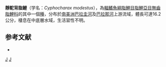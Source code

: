 {{Speciesbox 
| taxon = Cyphocharax modestus
| status = NE
| status_system = IUCN3.1
| authority = [[Fernández-Yépez|Fernández-Yépez]], 1948
| synonyms = *''Curimatorbis modestus''<br /><small>Fernández-Yépez, 1948</small>
*''Curimata modesta''<br /><small>Fernández-Yépez, 1948</small>
*''Cyphocharax modesta''<br /><small>Fernández-Yépez, 1948</small>
}}
'''靜駝背脂鯉'''（学名：''Cyphocharax modestus''），為[[輻鰭魚綱|輻鰭魚綱]][[脂鯉目|脂鯉目]][[脂鯉亞目|脂鯉亞目]][[無齒脂鯉科|無齒脂鯉科]]的其中一個[[種|種]]，分布於[[南美洲|南美洲]][[巴拉圭河|巴拉圭河]]及[[巴拉那河|巴拉那河]]上游流域，體長可達16.2公分，棲息在中底層水域，生活習性不明。

==参考文献==
{{refbegin}}
*{{FishBase_species|genus=Cyphocharax|species=modestus|year=2013|month=8}}
{{refend}}
{{Taxonbar|from=Q6421365}}

[[Category:駝背脂鯉屬|J]]
[[Category:1948年描述的鱼类|J]]


{{魚類小作品}}